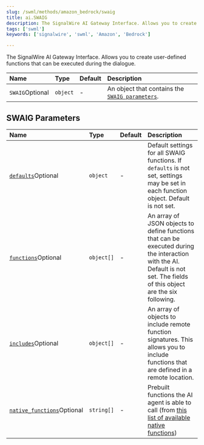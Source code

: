 ```yaml
---
slug: /swml/methods/amazon_bedrock/swaig
title: ai.SWAIG
description: The SignalWire AI Gateway Interface. Allows you to create user-defined functions that can be executed during the dialogue.
tags: ['swml']
keywords: ['signalwire', 'swml', 'Amazon', 'Bedrock']

---
```



The SignalWire AI Gateway Interface. Allows you to create user-defined functions that can be executed during the dialogue.

| Name                                                  | Type     | Default | Description                                                          |
|:------------------------------------------------------|:---------|:--------|:---------------------------------------------------------------------|
| `SWAIG`<span className="optional-arg">Optional</span> | `object` | -       | An object that contains the [`SWAIG parameters`](#swaig-parameters). |

## **SWAIG Parameters**

| Name                                                                                             | Type       | Default | Description                                                                                                                                                                |
| :----------------------------------------------------------------------------------------------- | :--------- | :------ | :------------------------------------------------------------------------------------------------------------------------------------------------------------------------- |
| [`defaults`](./defaults/index.mdx)<span className="optional-arg">Optional</span>                 | `object`   | -       | Default settings for all SWAIG functions. If `defaults` is not set, settings may be set in each function object. Default is not set.                                       |
| [`functions`](./functions/index.mdx)<span className="optional-arg">Optional</span>               | `object[]` | -       | An array of JSON objects to define functions that can be executed during the interaction with the AI. Default is not set. The fields of this object are the six following. |
| [`includes`](./includes/index.mdx)<span className="optional-arg">Optional</span>                 | `object[]` | -       | An array of objects to include remote function signatures. This allows you to include functions that are defined in a remote location.                                     |
| [`native_functions`](./native_functions/index.mdx)<span className="optional-arg">Optional</span> | `string[]` | -       | Prebuilt functions the AI agent is able to call (from [this list of available native functions](./native_functions/index.mdx#available-functions))                         |
